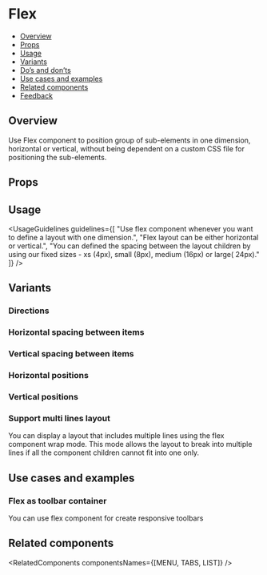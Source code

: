 
<Meta of={FlexStories} />

# Flex

- [Overview](#overview)
- [Props](#props)
- [Usage](#usage)
- [Variants](#variants)
- [Do’s and don’ts](#dos-and-donts)
- [Use cases and examples](#use-cases-and-examples)
- [Related components](#related-components)
- [Feedback](#feedback)

## Overview

Use Flex component to position group of sub-elements in one dimension, horizontal or vertical, without being dependent on a custom CSS file for positioning the sub-elements.

<Canvas>
  <Story of={FlexStories.Overview} />
</Canvas>

## Props

<PropsTable />

## Usage

<UsageGuidelines
  guidelines={[
    "Use flex component whenever you want to define a layout with one dimension.",
    "Flex layout can be either horizontal or vertical.",
    "You can defined the spacing between the layout children by using our fixed sizes - xs (4px), small (8px), medium (16px) or large( 24px)."
  ]}
/>

## Variants

### Directions

<Canvas>
  <Story of={FlexStories.Directions} />
</Canvas>

### Horizontal spacing between items

<Canvas>
  <Story of={FlexStories.HorizontalSpacingBetweenItems} />
</Canvas>

### Vertical spacing between items

<Canvas>
  <Story of={FlexStories.VerticalSpacingBetweenItems} />
</Canvas>

### Horizontal positions

<Canvas>
  <Story of={FlexStories.HorizontalPositions} />
</Canvas>

### Vertical positions

<Canvas>
  <Story of={FlexStories.VerticalPositions} />
</Canvas>

### Support multi lines layout

You can display a layout that includes multiple lines using the flex component wrap mode.
This mode allows the layout to break into multiple lines if all the component children cannot fit into one only.

<Canvas>
  <Story of={FlexStories.SupportMultiLinesLayout} />
</Canvas>

## Use cases and examples

### Flex as toolbar container

You can use flex component for create responsive toolbars

<Canvas>
  <Story of={FlexStories.FlexAsToolbarContainer} />
</Canvas>

## Related components

<RelatedComponents componentsNames={[MENU, TABS, LIST]} />
